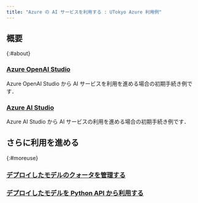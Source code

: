 ```yaml
---
title: "Azure の AI サービスを利用する : UTokyo Azure 利用例"
---
```


## 概要
{:#about}

### [Azure OpenAI Studio](/research_computing/utokyo_azure/openai/openai)

Azure OpenAI Studio から AI サービスを利用を進める場合の初期手続き例です．

### [Azure AI Studio](/research_computing/utokyo_azure/openai/azureai)

Azure AI Studio から AI サービスの利用を進める場合の初期手続き例です．

## さらに利用を進める
{:#moreuse}

### [デプロイしたモデルのクォータを管理する](/research_computing/utokyo_azure/openai/quota)

### [デプロイしたモデルを Python API から利用する](/research_computing/utokyo_azure/openai/python)
